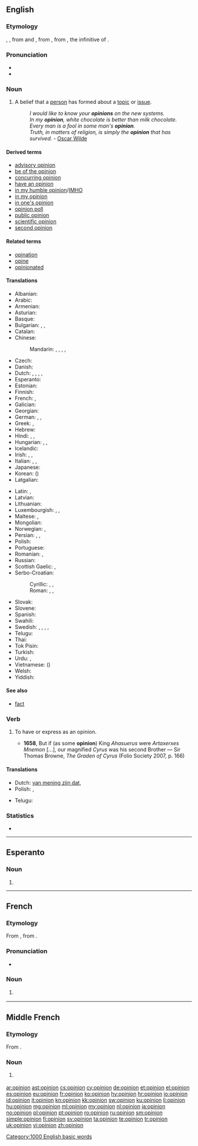 {{also|opinión}}
==English==

===Etymology===
{{etyl|enm}} {{term|opinion|lang=enm}}, {{term|opinioun|lang=enm}}, from {{etyl|xno}} and {{etyl|frm}} {{term|opinion|lang=frm}}<!--note, have to specify a language here to avoid a self-link-->, from {{etyl|la}} {{term|opinio|lang=la}}, from {{term|opinari|lang=la}}, the infinitive of {{term|opinor||to opine|lang=la}}.

===Pronunciation===
* {{IPA|/əˈpɪnjən/}}
* {{audio|en-us-opinion.ogg|Audio (US)}}

===Noun===
{{en-noun}}

# A belief that a [[person]] has formed about a [[topic]] or [[issue]].
#: ''I would like to know your '''opinions''' on the new systems.''
#: ''In my '''opinion''', white chocolate is better than milk chocolate.''
#: ''Every man is a fool in some man's '''opinion'''.''
#: ''Truth, in matters of religion, is simply the '''opinion''' that has survived.'' - [[w:Oscar Wilde|Oscar Wilde]]

====Derived terms====
* [[advisory opinion]]
* [[be of the opinion]]
* [[concurring opinion]]
* [[have an opinion]]
* [[in my humble opinion]]/[[IMHO]]
* [[in my opinion]]
* [[in one's opinion]]
* [[opinion poll]]
* [[public opinion]]
* [[scientific opinion]]
* [[second opinion]]

====Related terms====
* [[opination]]
* [[opine]]
* [[opinionated]]

====Translations====
{{trans-top|thought a person has formed about a topic}}
* Albanian: {{t-|sq|mendim}}
* Arabic: {{t-|ar|رأي|m|tr=raa'i}}
* Armenian: {{t-|hy|կարծիք|tr=karçik'}}
* Asturian: {{t+|ast|opinión|f}}
* Basque: {{t-|eu|iritzi}}
* Bulgarian: {{t+|bg|мнение|n|tr=mnenie}}, {{t+|bg|възглед|m|tr=vǎzgled}}, {{t+|bg|схващане|n|tr=sxvaštane}}
* Catalan: {{t-|ca|opinió|f}}
* Chinese:
*: Mandarin: {{t-|cmn|意見|sc=Hani}}, {{t-|cmn|意见|tr=yìjiàn|sc=Hani}}, {{t-|cmn|看法|tr=kànfǎ|sc=Hani}}, {{t-|cmn|見解|sc=Hani}}, {{t-|cmn|见解|tr=jiànjiě|sc=Hani}}
* Czech: {{t+|cs|názor|m}}
* Danish: {{t-|da|opinion}}
* Dutch: {{t+|nl|mening|f}}, {{t+|nl|opinie|f}}, {{t+|nl|visie|f}}, {{t+|nl|zienswijze|f}}, {{t+|nl|gedachte|f}}
* Esperanto: {{t-|eo|opinio}}
* Estonian: {{t-|et|arvamus}}
* Finnish: {{t+|fi|mielipide}}
* French: {{t+|fr|avis|m}}, {{t+|fr|opinion|f}}
* Galician: {{t-|gl|opinión|f}}
* Georgian: {{t+|ka|აზრი|tr=azri|sc=Geor}}
* German: {{t+|de|Meinung|f}}, {{t+|de|Ansicht|f}}, {{t+|de|Anschauung|f}}
* Greek: {{t+|el|γνώμη|f}}, {{t+|el|άποψη|f}}
* Hebrew: {{t-|he|דיעה|f}}
* Hindi: {{t-|hi|विचार|m|tr=vicār}}, {{t-|hi|राय|f|tr=rāy}}, {{t-|hi|ख़याल|m|tr=xayāl|sc=Deva}}
* Hungarian: {{t+|hu|vélemény}}, {{t+|hu|nézet}}, {{t+|hu|szakvélemény}}
* Icelandic: {{t-|is|álit}}
* Irish: {{t+|ga|tuairim}}, {{t-|ga|meas|m}}, {{t+|ga|barúil|f}}
* Italian: {{t+|it|opinione|f}}, {{t+|it|concetto|m}}, {{t+|it|parere}}
* Japanese: {{t+|ja|意見|tr=いけん, iken}}
* Korean: {{t+|ko|의견|tr=uigyeon|sc=Hang}} ({{t+|ko|意見|sc=Hani}})
* Latgalian: {{tø|ltg|redzīņs|m}}
{{trans-mid}}
* Latin: {{t-|la|opinio|f}}, {{t-|la|iudicium|n}}
* Latvian: {{t-|lv|doma|f}}
* Lithuanian: {{t+|lt|nuomonė|f}}
* Luxembourgish: {{t+|lb|Meenung|f}}, {{t-|lb|Avis|m}}, {{t-|lb|Usiicht|f}}
* Maltese: {{t-|mt|fehma|f}}, {{t-|mt|opinjoni|f}}
* Mongolian: {{t-|mn|санал|tr=sanal}}
* Norwegian: {{t+|no|mening}}, {{t-|no|synspunkt|n}}
* Persian: {{t+|fa|نظر|tr=nazar}}, {{t+|fa|عقیده|tr=aqide}}, {{t+|fa|رأی|tr=rā’i}}
* Polish: {{t+|pl|opinia|f}}
* Portuguese: {{t+|pt|opinião|f}}
* Romanian: {{t-|ro|părere|f}}, {{t-|ro|opinie|f}}
* Russian: {{t+|ru|мнение|n|tr=mnénije}}
* Scottish Gaelic: {{t-|gd|barail|f}}, {{t-|gd|beachd|m}}
* Serbo-Croatian:
*: Cyrillic: {{t-|sh|мишљење|n|sc=Cyrl}}, {{t-|sh|мнење|n|sc=Cyrl}}, {{t-|sh|назор|m|sc=Cyrl}}
*: Roman: {{t-|sh|mišljenje|n}}, {{t-|sh|mnenje|n}}, {{t-|sh|nazor|m}}
* Slovak: {{t-|sk|názor|m}}
* Slovene: {{t-|sl|mnenje|n}}
* Spanish: {{t+|es|opinión|f}}
* Swahili: {{t+|sw|oni}}
* Swedish: {{t+|sv|mening|c}}, {{t+|sv|uppfattning|c}}, {{t+|sv|omdöme|n}}, {{t+|sv|tycke|n}}, {{t+|sv|åsikt|c}}
* Telugu: {{t-|te|అభిప్రయము|tr=abhiprayamu|sc=Telu}}
* Thai: {{t-|th|ความเห็น|tr=kwaam hĕn}}
* Tok Pisin: {{t-|tpi|tingting}}
* Turkish: {{t+|tr|görüş}}
* Urdu: {{t-|ur|رائے|f|tr=rāy}}, {{t-|ur|خیال|m|tr=xayāl|sc=ur-Arab}}
* Vietnamese: {{t+|vi|ý kiến}} ({{t-|vi|意見|sc=Hani}})
* Welsh: {{t+|cy|barn}}
* Yiddish: {{t-|yi|מיינונג|f|tr=meynung}}
{{trans-bottom}}

====See also====
* [[fact]]

===Verb===
{{en-verb}}

# {{transitive|archaic}} To have or express as an opinion.
#* '''1658''', But if (as some '''opinion''') King ''Ahasuerus'' were ''Artaxerxes Mnemon'' [...], our magnified ''Cyrus'' was his second Brother — Sir Thomas Browne, ''The Graden of Cyrus'' (Folio Society 2007, p. 166)

====Translations====
{{trans-top|have or express as an opinion}}
* Dutch: [[van mening zijn dat]], {{t-|nl|opiniëren}}
* Polish: {{t-|pl|opiniować}}, {{t-|pl|wydawać opinię}}
{{trans-mid}}
* Telugu: {{t-|te|ఆభిప్రాయపడుట|tr=abhiprayapaduta|sc=Telu}}
{{trans-bottom}}

===Statistics===
* {{rank|wind|drew|strength|596|opinion|according|walked|office}}

[[Category:1000 English basic words]]

----

==Esperanto==

===Noun===
{{head|eo|noun form|g=s}}

# {{eo-form of|opini|on}}

----

==French==

===Etymology===
From {{etyl|frm|fr}} {{term|opinion|lang=frm}}, from {{etyl|la|fr}} {{term|opinio|opīniō|lang=la}}.

===Pronunciation===
* {{audio|Fr-opinion.ogg|Audio}}

===Noun===
{{fr-noun|f}}

# {{l|en|opinion}} {{gloss|thought, estimation}}

----

==Middle French==

===Etymology===
From {{etyl|la|frm}} {{term|opinio|opīniō|lang=la}}.

===Noun===
{{frm-noun|f}}

# {{l|en|opinion}} {{gloss|thought, estimation}}

[[ar:opinion]]
[[ast:opinion]]
[[cs:opinion]]
[[cy:opinion]]
[[de:opinion]]
[[et:opinion]]
[[el:opinion]]
[[es:opinion]]
[[eu:opinion]]
[[fr:opinion]]
[[ko:opinion]]
[[hy:opinion]]
[[hr:opinion]]
[[io:opinion]]
[[id:opinion]]
[[it:opinion]]
[[kn:opinion]]
[[kk:opinion]]
[[sw:opinion]]
[[ku:opinion]]
[[li:opinion]]
[[hu:opinion]]
[[mg:opinion]]
[[ml:opinion]]
[[my:opinion]]
[[nl:opinion]]
[[ja:opinion]]
[[no:opinion]]
[[pl:opinion]]
[[pt:opinion]]
[[ro:opinion]]
[[ru:opinion]]
[[sm:opinion]]
[[simple:opinion]]
[[fi:opinion]]
[[sv:opinion]]
[[ta:opinion]]
[[te:opinion]]
[[tr:opinion]]
[[uk:opinion]]
[[vi:opinion]]
[[zh:opinion]]